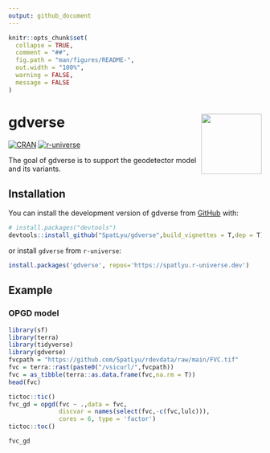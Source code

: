```yaml
---
output: github_document
---
```


<!-- README.md is generated from README.Rmd. Please edit that file -->

```r
knitr::opts_chunk$set(
  collapse = TRUE,
  comment = "##",
  fig.path = "man/figures/README-",
  out.width = "100%",
  warning = FALSE,
  message = FALSE
)
```

# gdverse <img src="man/figures/logo.png" align="right" height="120"/>

<!-- badges: start -->
[![CRAN](https://www.r-pkg.org/badges/version/gdverse)](https://CRAN.R-project.org/package=gdverse)
[![r-universe](https://spatlyu.r-universe.dev/badges/gdverse)](https://spatlyu.r-universe.dev/gdverse)
<!-- badges: end -->

The goal of gdverse is to support the geodetector model and its variants.

## Installation

You can install the development version of gdverse from [GitHub](https://github.com/SpatLyu/gdverse) with:

``` r
# install.packages("devtools")
devtools::install_github("SpatLyu/gdverse",build_vignettes = T,dep = T)
```

or install `gdverse` from `r-universe`:

```r
install.packages('gdverse', repos='https://spatlyu.r-universe.dev')
```

## Example

### OPGD model

```r
library(sf)
library(terra)
library(tidyverse)
library(gdverse)
fvcpath = "https://github.com/SpatLyu/rdevdata/raw/main/FVC.tif"
fvc = terra::rast(paste0("/vsicurl/",fvcpath))
fvc = as_tibble(terra::as.data.frame(fvc,na.rm = T))
head(fvc)
```

```r
tictoc::tic()
fvc_gd = opgd(fvc ~ .,data = fvc,
              discvar = names(select(fvc,-c(fvc,lulc))),
              cores = 6, type = 'factor')
tictoc::toc()
```

```r
fvc_gd
```
